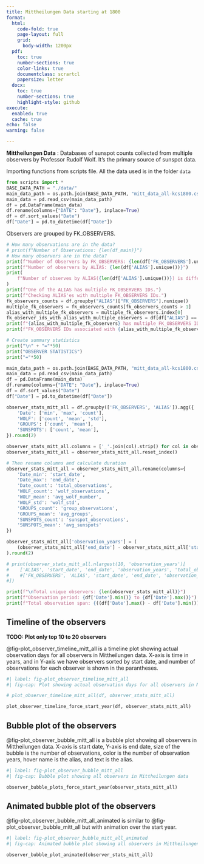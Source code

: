 ```yaml
---
title: Mittheilungen Data starting at 1800
format:
  html:
    code-fold: true
    page-layout: full
    grid:
      body-width: 1200px
  pdf:
    toc: true
    number-sections: true
    color-links: true
    documentclass: scrartcl
    papersize: letter
  docx:
    toc: true
    number-sections: true
    highlight-style: github
execute:
  enabled: true
  cache: true
echo: false
warning: false

---
```



**Mittheilungen Data** : Databases of sunspot counts collected from multiple observers by Professor Rudolf Wolf. It's the primary source of sunspot data. 

Importing functions from scripts file. All the data used is in the folder `data`

```python
from scripts import *
BASE_DATA_PATH = "./data/"
main_data_path = os.path.join(BASE_DATA_PATH, "mitt_data_all-kcs1800.csv")
main_data = pd.read_csv(main_data_path)
df = pd.DataFrame(main_data)
df.rename(columns={"DATE": "Date"}, inplace=True)
df = df.sort_values("Date")
df["Date"] = pd.to_datetime(df["Date"])
```


Observers are grouped by FK_OBSERVERS. 

```python
# How many observations are in the data?
# print(f"Number of Observations: {len(df_main)}")
# How many observers are in the data?
print(f"Number of Observers by FK_OBSERVERS: {len(df['FK_OBSERVERS'].unique())}")
print(f"Number of observers by ALIAS: {len(df['ALIAS'].unique())}")
print(
    f"Number of observes by ALIAS({len(df['ALIAS'].unique())}) is different from \n number of observers by FK_OBSERVERS({len(df['FK_OBSERVERS'].unique())}). \n"
)
print(f"One of the ALIAS has multiple FK_OBSERVERS IDs.")
print(f"Checking ALIAS'es with multiple FK_OBSERVERS IDs.")
fk_observers_counts = df.groupby("ALIAS")["FK_OBSERVERS"].nunique()
multiple_fk_observers = fk_observers_counts[fk_observers_counts > 1]
alias_with_multiple_fk_observers = multiple_fk_observers.index[0]
fk_observer_ids_with_alias_with_multiple_observers = df[df["ALIAS"] == alias_with_multiple_fk_observers]["FK_OBSERVERS"].unique()
print(f"{alias_with_multiple_fk_observers} has multiple FK_OBSERVERS IDs.")
print(f"FK_OBSERVERS IDs associated with {alias_with_multiple_fk_observers} are {fk_observer_ids_with_alias_with_multiple_observers} \n")
```

```python

# Create summary statistics
print("\n" + "="*50)
print("OBSERVER STATISTICS")
print("="*50)

main_data_path = os.path.join(BASE_DATA_PATH, "mitt_data_all-kcs1800.csv")
main_data = pd.read_csv(main_data_path)
df = pd.DataFrame(main_data)
df.rename(columns={"DATE": "Date"}, inplace=True)
df = df.sort_values("Date")
df["Date"] = pd.to_datetime(df["Date"])

observer_stats_mitt_all = df.groupby(['FK_OBSERVERS', 'ALIAS']).agg({
    'Date': ['min', 'max', 'count'],
    'WOLF': ['count', 'mean', 'std'],
    'GROUPS': ['count', 'mean'],
    'SUNSPOTS': ['count', 'mean'],
}).round(2)

observer_stats_mitt_all.columns = ['_'.join(col).strip() for col in observer_stats_mitt_all.columns]
observer_stats_mitt_all = observer_stats_mitt_all.reset_index()

# Then rename columns and calculate duration
observer_stats_mitt_all = observer_stats_mitt_all.rename(columns={
    'Date_min': 'start_date',
    'Date_max': 'end_date',
    'Date_count': 'total_observations',
    'WOLF_count': 'wolf_observations',
    'WOLF_mean': 'avg_wolf_number',
    'WOLF_std': 'wolf_std',
    'GROUPS_count': 'group_observations',
    'GROUPS_mean': 'avg_groups',
    'SUNSPOTS_count': 'sunspot_observations',
    'SUNSPOTS_mean': 'avg_sunspots'
})

observer_stats_mitt_all['observation_years'] = (
    (observer_stats_mitt_all['end_date'] - observer_stats_mitt_all['start_date']).dt.days / 365.25
).round(2)

# print(observer_stats_mitt_all.nlargest(10, 'observation_years')[
#    ['ALIAS', 'start_date', 'end_date', 'observation_years', 'total_observations']
#    #['FK_OBSERVERS', 'ALIAS', 'start_date', 'end_date', 'observation_years', 'total_observations']
#])

print(f"\nTotal unique observers: {len(observer_stats_mitt_all)}")
print(f"Observation period: {df['Date'].min()} to {df['Date'].max()}")
print(f"Total observation span: {((df['Date'].max() - df['Date'].min()).days / 365.25):.1f} years")

```


## Timeline of the observers

**TODO: Plot only top 10 to 20 observers**

@fig-plot_observer_timeline_mitt_all is a timeline plot showing actual
observation days for all observers in Mittheilungen data. X-axis is time in
years, and in Y-axis we have observers sorted by start date, and number of
observations for each observer is shown in the parantheses.



```python
#| label: fig-plot_observer_timeline_mitt_all
#| fig-cap: Plot showing actual observation days for all observers in Mittheilungen data

# plot_observer_timeline_mitt_all(df, observer_stats_mitt_all)

plot_observer_timeline_force_start_year(df, observer_stats_mitt_all)

```

## Bubble plot of the observers 

@fig-plot_observer_bubble_mitt_all is a bubble plot showing all observers in
Mittheilungen data. X-axis is start date, Y-axis is end date, size of the
bubble is the number of observations, color is the number of observation years,
hover name is the alias, and text is the alias.

```python
#| label: fig-plot_observer_bubble_mitt_all
#| fig-cap: Bubble plot showing all observers in Mittheilungen data

observer_bubble_plots_force_start_year(observer_stats_mitt_all)

```

## Animated bubble plot of the observers

@fig-plot_observer_bubble_mitt_all_animated is similar to
@fig-plot_observer_bubble_mitt_all but with animation over the start year.

```python
#| label: fig-plot_observer_bubble_mitt_all_animated
#| fig-cap: Animated bubble plot showing all observers in Mittheilungen data.

observer_bubble_plot_animated(observer_stats_mitt_all)

```

